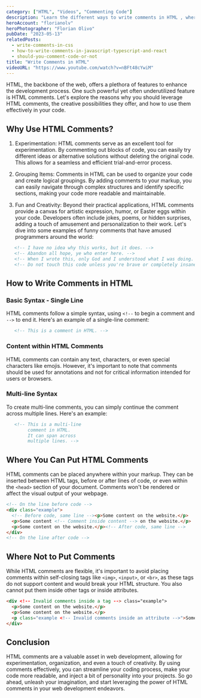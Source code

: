```yaml
---
category: ["HTML", "Videos", "Commenting Code"]
description: "Learn the different ways to write comments in HTML , where you can and cannot put them, and how it can help you write code."
heroAccount: "florianolv"
heroPhotographer: "Florian Olivo"
pubDate: "2023-05-13"
relatedPosts:
  - write-comments-in-css
  - how-to-write-comments-in-javascript-typescript-and-react
  - should-you-comment-code-or-not
title: "Write Comments in HTML"
videoURL: "https://www.youtube.com/watch?v=nBFt48cYwiM"
---
```


HTML, the backbone of the web, offers a plethora of features to enhance the development process. One such powerful yet often underutilized feature is HTML comments. Let's explore the reasons why you should leverage HTML comments, the creative possibilities they offer, and how to use them effectively in your code.

## Why Use HTML Comments?

1. Experimentation: HTML comments serve as an excellent tool for experimentation. By commenting out blocks of code, you can easily try different ideas or alternative solutions without deleting the original code. This allows for a seamless and efficient trial-and-error process.

2. Grouping Items: Comments in HTML can be used to organize your code and create logical groupings. By adding comments to your markup, you can easily navigate through complex structures and identify specific sections, making your code more readable and maintainable.

3. Fun and Creativity: Beyond their practical applications, HTML comments provide a canvas for artistic expression, humor, or Easter eggs within your code. Developers often include jokes, poems, or hidden surprises, adding a touch of amusement and personalization to their work. Let's dive into some examples of funny comments that have amused programmers around the world:

```html
   <!-- I have no idea why this works, but it does. -->
   <!-- Abandon all hope, ye who enter here. -->
   <!-- When I wrote this, only God and I understood what I was doing. Now, only God knows. -->
   <!-- Do not touch this code unless you're brave or completely insane. -->
```

## How to Write Comments in HTML

### Basic Syntax - Single Line

HTML comments follow a simple syntax, using `<!--` to begin a comment and `-->` to end it. Here's an example of a single-line comment:

```html
   <!-- This is a comment in HTML. -->
```

### Content within HTML Comments

HTML comments can contain any text, characters, or even special characters like emojis. However, it's important to note that comments should be used for annotations and not for critical information intended for users or browsers.

### Multi-line Syntax

To create multi-line comments, you can simply continue the comment across multiple lines. Here's an example:

```html
   <!-- This is a multi-line
        comment in HTML.
        It can span across
        multiple lines. -->
```

## Where You Can Put HTML Comments

HTML comments can be placed anywhere within your markup. They can be inserted between HTML tags, before or after lines of code, or even within the `<head>` section of your document. Comments won't be rendered or affect the visual output of your webpage.

```html
<!-- On the line before code -->
<div class="example">
  <!-- Before code, same line --><p>Some content on the website.</p>
  <p>Some content <!-- Comment inside content --> on the website.</p>
  <p>Some content on the website.</p><!-- After code, same line -->
</div>
<!-- On the line after code -->
```

## Where Not to Put Comments

While HTML comments are flexible, it's important to avoid placing comments within self-closing tags like `<img>`, `<input>`, or `<br>`, as these tags do not support content and would break your HTML structure. You also cannot put them inside other tags or inside attributes.

```html
<div <!-- Invalid comments inside a tag --> class="example">
  <p>Some content on the website.</p>
  <p>Some content on the website.</p>
  <p class="example <!-- Invalid comments inside an attribute -->">Some content on the website.</p>
</div>
```

## Conclusion

HTML comments are a valuable asset in web development, allowing for experimentation, organization, and even a touch of creativity. By using comments effectively, you can streamline your coding process, make your code more readable, and inject a bit of personality into your projects. So go ahead, unleash your imagination, and start leveraging the power of HTML comments in your web development endeavors.
